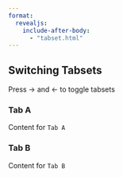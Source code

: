 ```yaml
---
format:
  revealjs:
    include-after-body:
      - "tabset.html"
---
```


## Switching Tabsets

Press → and ← to toggle tabsets

:::: {.panel-tabset}

### Tab A

Content for `Tab A`

### Tab B

Content for `Tab B`

:::

:::: {.fragment .tabswitch}
:::